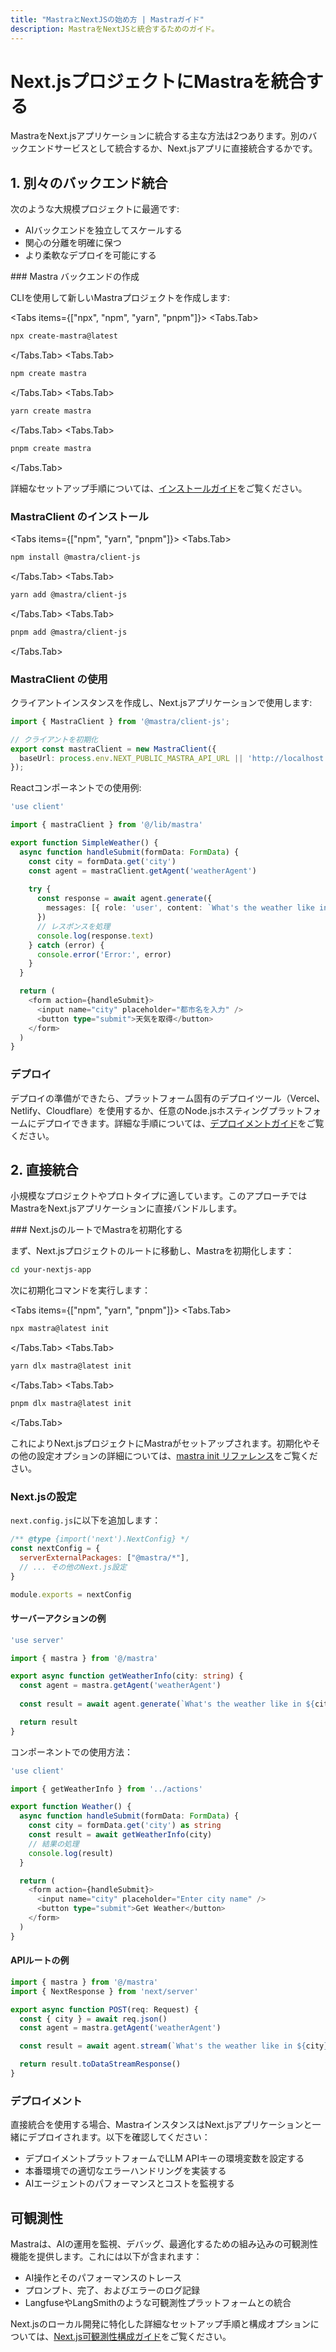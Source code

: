 ```yaml
---
title: "MastraとNextJSの始め方 | Mastraガイド"
description: MastraをNextJSと統合するためのガイド。
---
```


# Next.jsプロジェクトにMastraを統合する

MastraをNext.jsアプリケーションに統合する主な方法は2つあります。別のバックエンドサービスとして統合するか、Next.jsアプリに直接統合するかです。

## 1. 別々のバックエンド統合

次のような大規模プロジェクトに最適です:
- AIバックエンドを独立してスケールする
- 関心の分離を明確に保つ
- より柔軟なデプロイを可能にする

<Steps>
### Mastra バックエンドの作成

CLIを使用して新しいMastraプロジェクトを作成します:

<Tabs items={["npx", "npm", "yarn", "pnpm"]}>
  <Tabs.Tab>
```bash copy
npx create-mastra@latest
```
  </Tabs.Tab>
  <Tabs.Tab>
```bash copy
npm create mastra
```
  </Tabs.Tab>
  <Tabs.Tab>
```bash copy
yarn create mastra
```
  </Tabs.Tab>
  <Tabs.Tab>
```bash copy
pnpm create mastra
```
  </Tabs.Tab>
</Tabs>

詳細なセットアップ手順については、[インストールガイド](/docs/getting-started/installation)をご覧ください。

### MastraClient のインストール

<Tabs items={["npm", "yarn", "pnpm"]}>
  <Tabs.Tab>
```bash copy
npm install @mastra/client-js
```
  </Tabs.Tab>
  <Tabs.Tab>
```bash copy
yarn add @mastra/client-js
```
  </Tabs.Tab>
  <Tabs.Tab>
```bash copy
pnpm add @mastra/client-js
```
  </Tabs.Tab>
</Tabs>

### MastraClient の使用

クライアントインスタンスを作成し、Next.jsアプリケーションで使用します:

```typescript filename="lib/mastra.ts" copy
import { MastraClient } from '@mastra/client-js';

// クライアントを初期化
export const mastraClient = new MastraClient({
  baseUrl: process.env.NEXT_PUBLIC_MASTRA_API_URL || 'http://localhost:4111',
});
```

Reactコンポーネントでの使用例:

```typescript filename="app/components/SimpleWeather.tsx" copy
'use client'

import { mastraClient } from '@/lib/mastra'

export function SimpleWeather() {
  async function handleSubmit(formData: FormData) {
    const city = formData.get('city')
    const agent = mastraClient.getAgent('weatherAgent')
    
    try {
      const response = await agent.generate({
        messages: [{ role: 'user', content: `What's the weather like in ${city}?` }],
      })
      // レスポンスを処理
      console.log(response.text)
    } catch (error) {
      console.error('Error:', error)
    }
  }

  return (
    <form action={handleSubmit}>
      <input name="city" placeholder="都市名を入力" />
      <button type="submit">天気を取得</button>
    </form>
  )
}
```

### デプロイ

デプロイの準備ができたら、プラットフォーム固有のデプロイツール（Vercel、Netlify、Cloudflare）を使用するか、任意のNode.jsホスティングプラットフォームにデプロイできます。詳細な手順については、[デプロイメントガイド](/docs/deployment/deployment)をご覧ください。
</Steps>

## 2. 直接統合

小規模なプロジェクトやプロトタイプに適しています。このアプローチではMastraをNext.jsアプリケーションに直接バンドルします。

<Steps>
### Next.jsのルートでMastraを初期化する

まず、Next.jsプロジェクトのルートに移動し、Mastraを初期化します：

```bash copy
cd your-nextjs-app
```

次に初期化コマンドを実行します：

<Tabs items={["npm", "yarn", "pnpm"]}>
  <Tabs.Tab>
```bash copy
npx mastra@latest init
```
  </Tabs.Tab>
  <Tabs.Tab>
```bash copy
yarn dlx mastra@latest init
```
  </Tabs.Tab>
  <Tabs.Tab>
```bash copy
pnpm dlx mastra@latest init
```
  </Tabs.Tab>
</Tabs>

これによりNext.jsプロジェクトにMastraがセットアップされます。初期化やその他の設定オプションの詳細については、[mastra init リファレンス](/docs/reference/cli/init)をご覧ください。

### Next.jsの設定

`next.config.js`に以下を追加します：

```js filename="next.config.js" copy
/** @type {import('next').NextConfig} */
const nextConfig = {
  serverExternalPackages: ["@mastra/*"],
  // ... その他のNext.js設定
}

module.exports = nextConfig
```

#### サーバーアクションの例

```typescript filename="app/actions.ts" copy
'use server'

import { mastra } from '@/mastra'

export async function getWeatherInfo(city: string) {
  const agent = mastra.getAgent('weatherAgent')
  
  const result = await agent.generate(`What's the weather like in ${city}?`)

  return result
}
```

コンポーネントでの使用方法：

```typescript filename="app/components/Weather.tsx" copy
'use client'

import { getWeatherInfo } from '../actions'

export function Weather() {
  async function handleSubmit(formData: FormData) {
    const city = formData.get('city') as string
    const result = await getWeatherInfo(city)
    // 結果の処理
    console.log(result)
  }

  return (
    <form action={handleSubmit}>
      <input name="city" placeholder="Enter city name" />
      <button type="submit">Get Weather</button>
    </form>
  )
}
```

#### APIルートの例

```typescript filename="app/api/chat/route.ts" copy
import { mastra } from '@/mastra'
import { NextResponse } from 'next/server'

export async function POST(req: Request) {
  const { city } = await req.json()
  const agent = mastra.getAgent('weatherAgent')

  const result = await agent.stream(`What's the weather like in ${city}?`)

  return result.toDataStreamResponse()
}
```

### デプロイメント

直接統合を使用する場合、MastraインスタンスはNext.jsアプリケーションと一緒にデプロイされます。以下を確認してください：
- デプロイメントプラットフォームでLLM APIキーの環境変数を設定する
- 本番環境での適切なエラーハンドリングを実装する
- AIエージェントのパフォーマンスとコストを監視する
</Steps>

## 可観測性

Mastraは、AIの運用を監視、デバッグ、最適化するための組み込みの可観測性機能を提供します。これには以下が含まれます：
- AI操作とそのパフォーマンスのトレース
- プロンプト、完了、およびエラーのログ記録
- LangfuseやLangSmithのような可観測性プラットフォームとの統合

Next.jsのローカル開発に特化した詳細なセットアップ手順と構成オプションについては、[Next.js可観測性構成ガイド](/docs/deployment/logging-and-tracing#nextjs-configuration)をご覧ください。